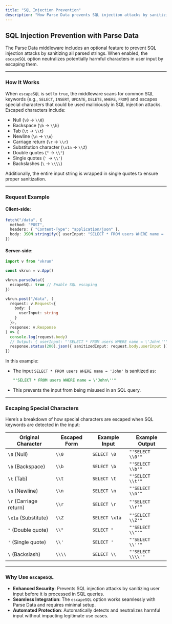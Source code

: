 ```yaml
---
title: "SQL Injection Prevention"
description: "How Parse Data prevents SQL injection attacks by sanitizing input."
---
```


## SQL Injection Prevention with Parse Data

The Parse Data middleware includes an optional feature to prevent SQL injection attacks by sanitizing all parsed strings. When enabled, the `escapeSQL` option neutralizes potentially harmful characters in user input by escaping them.

---

### How It Works

When `escapeSQL` is set to `true`, the middleware scans for common SQL keywords (e.g., `SELECT`, `INSERT`, `UPDATE`, `DELETE`, `WHERE`, `FROM`) and escapes special characters that could be used maliciously in SQL injection attacks. Escaped characters include:

- Null (`\0` → `\\0`)
- Backspace (`\b` → `\\b`)
- Tab (`\t` → `\\t`)
- Newline (`\n` → `\\n`)
- Carriage return (`\r` → `\\r`)
- Substitution character (`\x1a` → `\\Z`)
- Double quotes (`"` → `\\"`)
- Single quotes (`'` → `\\'`)
- Backslashes (`\` → `\\\\`)

Additionally, the entire input string is wrapped in single quotes to ensure proper sanitization.

---

### Request Example

#### Client-side:

```ts
fetch("/data", {
  method: "POST",
  headers: { "Content-Type": "application/json" },
  body: JSON.stringify({ userInput: "SELECT * FROM users WHERE name = 'John'" })
})
```

#### Server-side:

```ts
import v from "vkrun"

const vkrun = v.App()

vkrun.parseData({
  escapeSQL: true // Enable SQL escaping
})

vkrun.post("/data", (
  request: v.Request<{
    body: {
      userInput: string
    }
  }>,
  response: v.Response
) => {
  console.log(request.body)
  // Output: { userInput: "'SELECT * FROM users WHERE name = \'John\''" } // Escaped input
  response.status(200).json({ sanitizedInput: request.body.userInput })
})
```

In this example:
- The input `SELECT * FROM users WHERE name = 'John'` is sanitized as:
  ```sql
  "'SELECT * FROM users WHERE name = \'John\''"
  ```
- This prevents the input from being misused in an SQL query.

---

### Escaping Special Characters

Here’s a breakdown of how special characters are escaped when SQL keywords are detected in the input:

| Original Character | Escaped Form  | Example Input                           | Example Output                        |
|---------------------|---------------|-----------------------------------------|---------------------------------------|
| `\0` (Null)         | `\\0`         | `SELECT \0`                             | `"'SELECT \\0'"`                     |
| `\b` (Backspace)    | `\\b`         | `SELECT \b`                             | `"'SELECT \\b'"`                     |
| `\t` (Tab)          | `\\t`         | `SELECT \t`                             | `"'SELECT \\t'"`                     |
| `\n` (Newline)      | `\\n`         | `SELECT \n`                             | `"'SELECT \\n'"`                     |
| `\r` (Carriage return)| `\\r`       | `SELECT \r`                             | `"'SELECT \\r'"`                     |
| `\x1a` (Substitute) | `\\Z`         | `SELECT \x1a`                           | `"'SELECT \\Z'"`                     |
| `"` (Double quote)  | `\\"`         | `SELECT "`                              | `"'SELECT \\"'"`                     |
| `'` (Single quote)  | `\\'`         | `SELECT '`                              | `"'SELECT \\''"`                    |
| `\` (Backslash)     | `\\\\`        | `SELECT \\`                             | `"'SELECT \\\\'"`                   |

---

### Why Use `escapeSQL`

- **Enhanced Security**: Prevents SQL injection attacks by sanitizing user input before it is processed in SQL queries.
- **Seamless Integration**: The `escapeSQL` option works seamlessly with Parse Data and requires minimal setup.
- **Automated Protection**: Automatically detects and neutralizes harmful input without impacting legitimate use cases.
